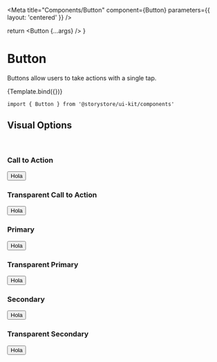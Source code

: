 
<Meta title="Components/Button" component={Button} parameters={{ layout: 'centered' }} />

  return <Button {...args} />
}

# Button

Buttons allow users to take actions with a single tap.

<Canvas withSource="open">
  <Story name="Button" args={{ children: 'Button' }}>
    {Template.bind({})}
  </Story>
</Canvas>

```
import { Button } from '@storystore/ui-kit/components'
```

<ArgsTable story="Button" />

## Visual Options

<br />

### Call to Action

<Canvas>
  <Button variant="cta">Hola</Button>
</Canvas>

### Transparent Call to Action

<Canvas>
  <Button variant="cta" transparent>
    Hola
  </Button>
</Canvas>

### Primary

<Canvas>
  <Button variant="primary">Hola</Button>
</Canvas>

### Transparent Primary

<Canvas>
  <Button variant="primary" transparent>
    Hola
  </Button>
</Canvas>

### Secondary

<Canvas>
  <Button variant="secondary">Hola</Button>
</Canvas>

### Transparent Secondary

<Canvas>
  <Button variant="secondary" transparent>
    Hola
  </Button>
</Canvas>
